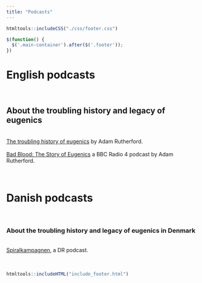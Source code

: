 ```yaml
---
title: "Podcasts"
---
```


```r
htmltools::includeCSS("./css/footer.css")
```

```js
$(function() {
  $('.main-container').after($('.footer'));
})
```

# English podcasts 
<br>

## About the troubling history and legacy of eugenics 
<br>
<a href="https://howtoacademy.com/podcasts/adam-rutherford-the-troubling-history-of-eugenics/" target="_blank" rel="noopener noreferrer" title="Adam Rutherford - The Troubling History of Eugenics">The troubling history of eugenics</a> by Adam Rutherford.
<br><br>
<a href="https://www.bbc.co.uk/programmes/m001fd36" target="_blank" rel="noopener noreferrer" title="Bad Blood: The Story of Eugenics">Bad Blood: The Story of Eugenics</a> a BBC Radio 4 podcast by Adam Rutherford.
<br><br><br>

# Danish podcasts 
<br>

### About the troubling history and legacy of eugenics in Denmark 
<br>
<a href="https://www.dr.dk/lyd/p1/spiralkampagnen" target="_blank" rel="noopener noreferrer" title="Spiralkampagnen">Spiralkampagnen</a>, a DR podcast.
<br><br><br>

```r
htmltools::includeHTML("include_footer.html")
```
